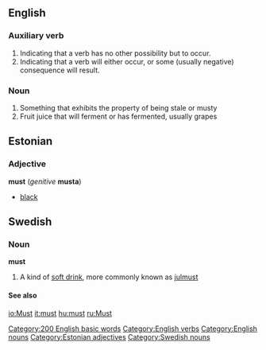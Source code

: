 ==English==

=== Auxiliary verb ===
#Indicating that a verb has no other possibility but to occur.
#Indicating that a verb will either occur, or some (usually negative) consequence will result.

=== Noun ===
#Something that exhibits the property of being stale or musty
#Fruit juice that will ferment or has fermented, usually grapes

==Estonian==

===Adjective===
'''must''' (''genitive'' '''musta''')

*[[black]]

==Swedish==

===Noun===<!---proper?--->
'''must'''

#A kind of [[soft drink]], more commonly known as [[julmust]]

====See also====
{{pedialite}}

[[Category:200 English basic words]]
[[Category:English verbs]]
[[Category:English nouns]]
[[Category:Estonian adjectives]]
[[Category:Swedish nouns]]

[[io:Must]]
[[it:must]]
[[hu:must]]
[[ru:Must]]
